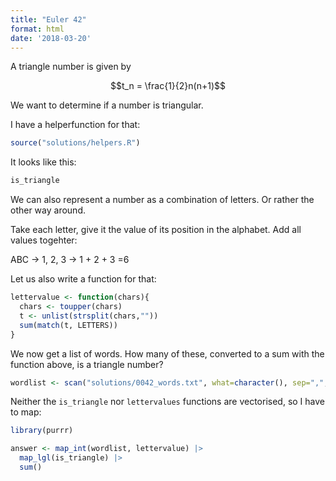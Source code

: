 ```yaml
---
title: "Euler 42"
format: html
date: '2018-03-20'
---
```



A triangle number is given by

$$t_n = \frac{1}{2}n(n+1)$$

We want to determine if a number is triangular.

I have a helperfunction for that:

```r
source("solutions/helpers.R")
```

It looks like this:

```r
is_triangle
```


We can also represent a number as a combination of letters. Or rather the other way around. 

Take each letter, give it the value of its position in the alphabet. Add all values togehter:

ABC -> 1, 2, 3 -> 1 + 2 + 3 =6

Let us also write a function for that:

```r
lettervalue <- function(chars){
  chars <- toupper(chars)
  t <- unlist(strsplit(chars,""))
  sum(match(t, LETTERS))
}
```

We now get a list of words. How many of these, converted to a sum with the function above, is a triangle number?

```r
wordlist <- scan("solutions/0042_words.txt", what=character(), sep=",", quiet=TRUE)
```

Neither the `is_triangle` nor `lettervalues` functions are vectorised, so I have to map:

```r
library(purrr)

answer <- map_int(wordlist, lettervalue) |> 
  map_lgl(is_triangle) |> 
  sum()
```

